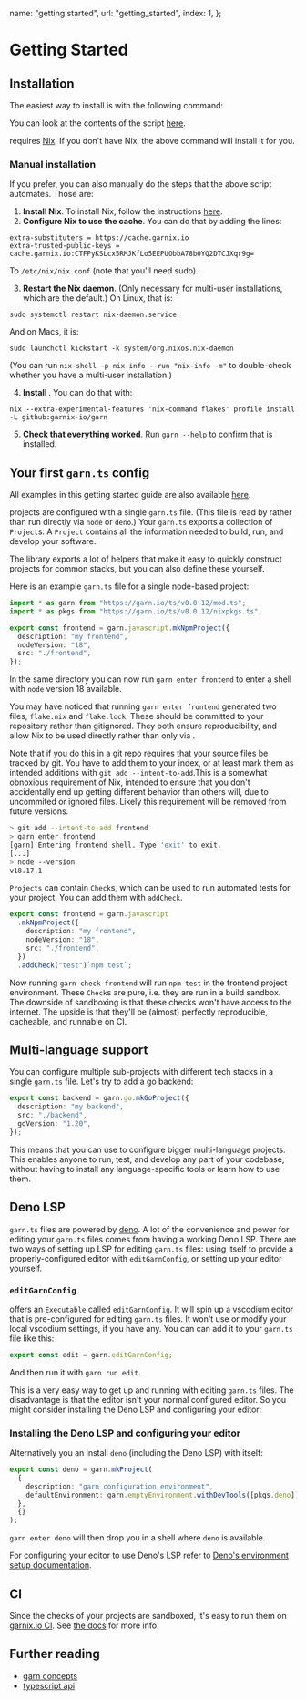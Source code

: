 
  name: "getting started",
  url: "getting_started",
  index: 1,
};

# Getting Started

## Installation

The easiest way to install <Garn/> is with the following command:

<BashSnippetToCopy snippet="sh <(curl --proto '=https' --tlsv1.2 -sSf https://garn.io/install.sh)" />

You can look at the contents of the script [here](https://garn.io/install.sh).

<Garn /> requires [Nix](https://nixos.org/). If you don't have Nix, the above
command will install it for you.

### Manual installation

If you prefer, you can also manually do the steps that the above script automates. Those are:

1. **Install Nix**. To install Nix, follow the instructions [here](https://nixos.org/download).
2. **Configure Nix to use the <Garnix/> cache**. You can do that by adding the lines:

```
extra-substituters = https://cache.garnix.io
extra-trusted-public-keys = cache.garnix.io:CTFPyKSLcx5RMJKfLo5EEPUObbA78b0YQ2DTCJXqr9g=
```

To `/etc/nix/nix.conf` (note that you'll need sudo).

3. **Restart the Nix daemon**. (Only necessary for multi-user installations, which are the default.) On Linux, that is:

```
sudo systemctl restart nix-daemon.service
```

And on Macs, it is:
```
sudo launchctl kickstart -k system/org.nixos.nix-daemon
```
(You can run `nix-shell -p nix-info --run "nix-info -m"` to double-check whether you have a multi-user installation.)

4. **Install <Garn/>**. You can do that with:

```
nix --extra-experimental-features 'nix-command flakes' profile install -L github:garnix-io/garn
```


5. **Check that everything worked**. Run `garn --help` to confirm that <Garn/> is installed.

## Your first `garn.ts` config

All examples in this getting started guide are also available
[here](https://github.com/garnix-io/garn/tree/main/examples/getting-started).

<Garn /> projects are configured with a single `garn.ts` file. (This file is read by <Garn /> rather than run directly via `node` or `deno`.) Your `garn.ts`
exports a collection of `Project`s. A `Project` contains all the information
needed to build, run, and develop your software.

The <Garn/> library exports a lot of helpers that make it easy to quickly
construct projects for common stacks, but you can also define these yourself.

Here is an example `garn.ts` file for a single node-based project:

```typescript
import * as garn from "https://garn.io/ts/v0.0.12/mod.ts";
import * as pkgs from "https://garn.io/ts/v0.0.12/nixpkgs.ts";

export const frontend = garn.javascript.mkNpmProject({
  description: "my frontend",
  nodeVersion: "18",
  src: "./frontend",
});
```

In the same directory you can now run `garn enter frontend` to enter a shell
with `node` version 18 available.

<AsideText type="hint">You may have noticed that running `garn enter frontend` generated two files, `flake.nix` and `flake.lock`. These should be committed to your repository rather than gitignored. They both ensure reproducibility, and allow Nix to be used directly rather than only via <Garn/>. </AsideText>

Note that if you do this in a git repo <Garn/> requires that your source
files be tracked by git. You have to add them to your index, or at least
mark them as intended additions with `git add --intent-to-add`.<Hovernote>This is a somewhat obnoxious requirement of Nix, intended to ensure that you don't accidentally end up getting different behavior than others will, due to uncommited or ignored files. Likely this requirement will be removed from future <Garn/> versions.</Hovernote>

```bash
> git add --intent-to-add frontend
> garn enter frontend
[garn] Entering frontend shell. Type 'exit' to exit.
[...]
> node --version
v18.17.1
```

`Projects` can contain `Check`s, which can be used to run automated tests for
your project. You can add them with `addCheck`.

```typescript
export const frontend = garn.javascript
  .mkNpmProject({
    description: "my frontend",
    nodeVersion: "18",
    src: "./frontend",
  })
  .addCheck("test")`npm test`;
```

Now running `garn check frontend` will run `npm test` in the frontend project
environment. These `Check`s are pure, i.e. they are run in a build sandbox. The
downside of sandboxing is that these checks won't have access to the internet.
The upside is that they'll be (almost) perfectly reproducible, cacheable, and runnable on CI.



## Multi-language support

You can configure multiple sub-projects with different tech stacks in a single
`garn.ts` file. Let's try to add a go backend:

```typescript
export const backend = garn.go.mkGoProject({
  description: "my backend",
  src: "./backend",
  goVersion: "1.20",
});
```

This means that you can use <Garn/> to configure bigger multi-language projects.
This enables anyone to run, test, and develop any part of your codebase,
without having to install any language-specific tools or learn how to use them.

## Deno LSP

`garn.ts` files are powered by [deno](https://deno.com/). A lot of the
convenience and power for editing your `garn.ts` files comes from having a
working Deno LSP. There are two ways of setting up LSP for editing `garn.ts`
files: using <Garn/> itself to provide a properly-configured editor with
`editGarnConfig`, or setting up your editor yourself.

### `editGarnConfig`

<Garn /> offers an `Executable` called `editGarnConfig`. It will spin up a
vscodium editor that is pre-configured for editing `garn.ts` files. It won't use
or modify your local vscodium settings, if you have any. You can can add it to
your `garn.ts` file like this:

```typescript
export const edit = garn.editGarnConfig;
```

And then run it with `garn run edit`.

This is a very easy way to get up and running with editing `garn.ts` files. The
disadvantage is that the editor isn't your normal configured editor. So you
might consider installing the Deno LSP and configuring your editor:

### Installing the Deno LSP and configuring your editor

Alternatively you an install `deno` (including the Deno LSP) with <Garn/> itself:

```typescript
export const deno = garn.mkProject(
  {
    description: "garn configuration environment",
    defaultEnvironment: garn.emptyEnvironment.withDevTools([pkgs.deno]),
  },
  {}
);
```

`garn enter deno` will then drop you in a shell where `deno` is available.

For configuring your editor to use Deno's LSP refer to [Deno's environment setup
documentation](https://docs.deno.com/runtime/manual/getting_started/setup_your_environment).

## CI

Since the checks of your <Garn/> projects are sandboxed, it's easy to run them on
[garnix.io CI](https://garnix.io). See [the docs](https://garnix.io/docs)
for more info.

## Further reading

- [garn concepts](/docs/concepts)
- [typescript api](https://doc.deno.land/https://garn.io/ts/v0.0.12/mod.ts)
